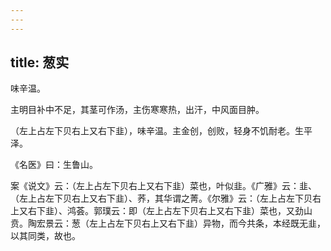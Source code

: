 ```yaml
---
---
---
```

title: 葱实
---



味辛温。

主明目补中不足，其茎可作汤，主伤寒寒热，出汗，中风面目肿。

（左上占左下贝右上又右下韭），味辛温。主金创，创败，轻身不饥耐老。生平泽。

《名医》曰：生鲁山。

案《说文》云：（左上占左下贝右上又右下韭）菜也，叶似韭。《广雅》云：韭、（左上占左下贝右上又右下韭）、荞，其华谓之菁。《尔雅》云：（左上占左下贝右上又右下韭）、鸿荟。郭璞云：即（左上占左下贝右上又右下韭）菜也，又劲山贲。陶宏景云：葱（左上占左下贝右上又右下韭）异物，而今共条，本经既无韭，以其同类，故也。